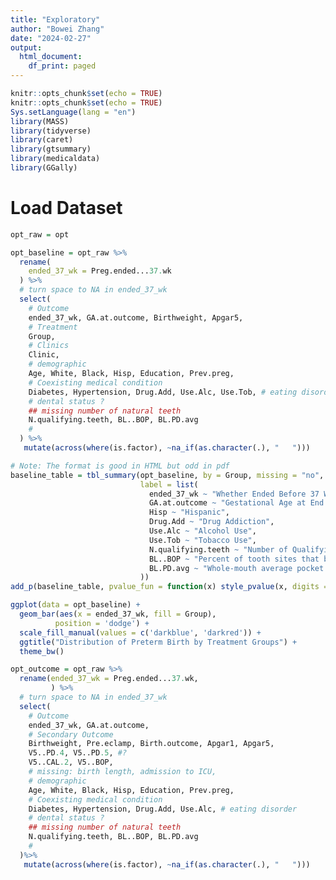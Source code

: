 ```yaml
---
title: "Exploratory"
author: "Bowei Zhang"
date: "2024-02-27"
output:
  html_document:
    df_print: paged
---
```


```r
knitr::opts_chunk$set(echo = TRUE)
knitr::opts_chunk$set(echo = TRUE)
Sys.setLanguage(lang = "en")
library(MASS)
library(tidyverse)
library(caret)
library(gtsummary)
library(medicaldata)
library(GGally)
```

# Load Dataset

```r
opt_raw = opt

opt_baseline = opt_raw %>%
  rename(
    ended_37_wk = Preg.ended...37.wk
  ) %>%
  # turn space to NA in ended_37_wk
  select(
    # Outcome
    ended_37_wk, GA.at.outcome, Birthweight, Apgar5, 
    # Treatment
    Group,
    # Clinics
    Clinic,
    # demographic
    Age, White, Black, Hisp, Education, Prev.preg, 
    # Coexisting medical condition
    Diabetes, Hypertension, Drug.Add, Use.Alc, Use.Tob, # eating disorder
    # dental status ?
    ## missing number of natural teeth
    N.qualifying.teeth, BL..BOP, BL.PD.avg
    #
  ) %>%
   mutate(across(where(is.factor), ~na_if(as.character(.), "   ")))

```


```r
# Note: The format is good in HTML but odd in pdf
baseline_table = tbl_summary(opt_baseline, by = Group, missing = "no",
                             label = list(
                               ended_37_wk ~ "Whether Ended Before 37 Weeks",
                               GA.at.outcome ~ "Gestational Age at End of Pregnancy (day)",
                               Hisp ~ "Hispanic",
                               Drug.Add ~ "Drug Addiction",
                               Use.Alc ~ "Alcohol Use",
                               Use.Tob ~ "Tobacco Use",
                               N.qualifying.teeth ~ "Number of Qualifying Teeth",
                               BL..BOP ~ "Percent of tooth sites that bled on probing",
                               BL.PD.avg ~ "Whole-mouth average pocket depth (mm)"
                             ))
add_p(baseline_table, pvalue_fun = function(x) style_pvalue(x, digits = 2))
```


```r
ggplot(data = opt_baseline) +
  geom_bar(aes(x = ended_37_wk, fill = Group),
          position = 'dodge') +
  scale_fill_manual(values = c('darkblue', 'darkred')) +
  ggtitle("Distribution of Preterm Birth by Treatment Groups") +
  theme_bw()
```

```r
opt_outcome = opt_raw %>%
  rename(ended_37_wk = Preg.ended...37.wk,
         ) %>%
  # turn space to NA in ended_37_wk
  select(
    # Outcome
    ended_37_wk, GA.at.outcome, 
    # Secondary Outcome
    Birthweight, Pre.eclamp, Birth.outcome, Apgar1, Apgar5, 
    V5..PD.4, V5..PD.5, #?
    V5..CAL.2, V5..BOP,
    # missing: birth length, admission to ICU, 
    # demographic
    Age, White, Black, Hisp, Education, Prev.preg, 
    # Coexisting medical condition
    Diabetes, Hypertension, Drug.Add, Use.Alc, # eating disorder
    # dental status ?
    ## missing number of natural teeth
    N.qualifying.teeth, BL..BOP, BL.PD.avg
    #
  )%>%
   mutate(across(where(is.factor), ~na_if(as.character(.), "   ")))
```

